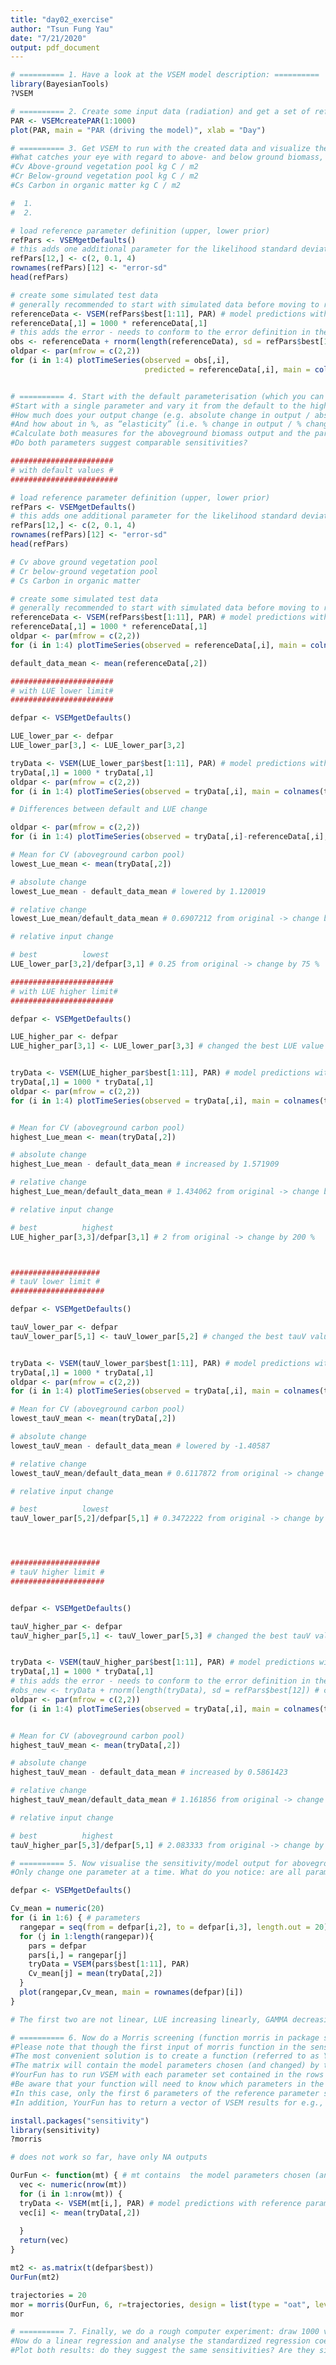 ```yaml
---
title: "day02_exercise"
author: "Tsun Fung Yau"
date: "7/21/2020"
output: pdf_document
---
```


```r
# ========== 1. Have a look at the VSEM model description: ==========
library(BayesianTools)
?VSEM


```

```r
# ========== 2. Create some input data (radiation) and get a set of reference parameters as shown in the Examples section. ========== 
PAR <- VSEMcreatePAR(1:1000)
plot(PAR, main = "PAR (driving the model)", xlab = "Day")


```

```r
# ========== 3. Get VSEM to run with the created data and visualize the simulated output (NEE and biomass pools). ========== 
#What catches your eye with regard to above- and below ground biomass, and how can you explain this?
#Cv Above-ground vegetation pool kg C / m2
#Cr Below-ground vegetation pool kg C / m2
#Cs Carbon in organic matter kg C / m2

#  1. 
#  2. 

# load reference parameter definition (upper, lower prior)
refPars <- VSEMgetDefaults()
# this adds one additional parameter for the likelihood standard deviation (see below)
refPars[12,] <- c(2, 0.1, 4) 
rownames(refPars)[12] <- "error-sd"
head(refPars)

# create some simulated test data 
# generally recommended to start with simulated data before moving to real data
referenceData <- VSEM(refPars$best[1:11], PAR) # model predictions with reference parameters  
referenceData[,1] = 1000 * referenceData[,1] 
# this adds the error - needs to conform to the error definition in the likelihood
obs <- referenceData + rnorm(length(referenceData), sd = refPars$best[12])
oldpar <- par(mfrow = c(2,2))
for (i in 1:4) plotTimeSeries(observed = obs[,i], 
                              predicted = referenceData[,i], main = colnames(referenceData)[i])



```

```r
# ========== 4. Start with the default parameterisation (which you can store in a matrix by calling VSEMgetDefaults()). ========== 
#Start with a single parameter and vary it from the default to the higher and lower extreme provided in VSEMgetDefaults(). 
#How much does your output change (e.g. absolute change in output / absolute change in parameter)? 
#And how about in %, as “elasticity” (i.e. % change in output / % change in parameter)? 
#Calculate both measures for the aboveground biomass output and the parameters LUE and tauV. 
#Do both parameters suggest comparable sensitivities?

#######################
# with default values #
########################

# load reference parameter definition (upper, lower prior)
refPars <- VSEMgetDefaults()
# this adds one additional parameter for the likelihood standard deviation (see below)
refPars[12,] <- c(2, 0.1, 4) 
rownames(refPars)[12] <- "error-sd"
head(refPars)

# Cv above ground vegetation pool
# Cr below-ground vegetation pool
# Cs Carbon in organic matter

# create some simulated test data 
# generally recommended to start with simulated data before moving to real data
referenceData <- VSEM(refPars$best[1:11], PAR) # model predictions with reference parameters  
referenceData[,1] = 1000 * referenceData[,1] 
oldpar <- par(mfrow = c(2,2))
for (i in 1:4) plotTimeSeries(observed = referenceData[,i], main = colnames(referenceData)[i])

default_data_mean <- mean(referenceData[,2])

#######################
# with LUE lower limit#
#######################

defpar <- VSEMgetDefaults()

LUE_lower_par <- defpar
LUE_lower_par[3,] <- LUE_lower_par[3,2]

tryData <- VSEM(LUE_lower_par$best[1:11], PAR) # model predictions with reference parameters  
tryData[,1] = 1000 * tryData[,1] 
oldpar <- par(mfrow = c(2,2))
for (i in 1:4) plotTimeSeries(observed = tryData[,i], main = colnames(tryData)[i])

# Differences between default and LUE change

oldpar <- par(mfrow = c(2,2))
for (i in 1:4) plotTimeSeries(observed = tryData[,i]-referenceData[,i], main = colnames(tryData)[i])

# Mean for CV (aboveground carbon pool)
lowest_Lue_mean <- mean(tryData[,2])

# absolute change
lowest_Lue_mean - default_data_mean # lowered by 1.120019

# relative change
lowest_Lue_mean/default_data_mean # 0.6907212 from original -> change by 30.93 %

# relative input change

# best          lowest
LUE_lower_par[3,2]/defpar[3,1] # 0.25 from original -> change by 75 %

#######################
# with LUE higher limit#
#######################

defpar <- VSEMgetDefaults()

LUE_higher_par <- defpar
LUE_higher_par[3,1] <- LUE_lower_par[3,3] # changed the best LUE value to the highest LUE value


tryData <- VSEM(LUE_higher_par$best[1:11], PAR) # model predictions with reference parameters  
tryData[,1] = 1000 * tryData[,1] 
oldpar <- par(mfrow = c(2,2))
for (i in 1:4) plotTimeSeries(observed = tryData[,i], main = colnames(tryData)[i])


# Mean for CV (aboveground carbon pool)
highest_Lue_mean <- mean(tryData[,2])

# absolute change
highest_Lue_mean - default_data_mean # increased by 1.571909

# relative change
highest_Lue_mean/default_data_mean # 1.434062 from original -> change by 43.42 %

# relative input change

# best          highest
LUE_higher_par[3,3]/defpar[3,1] # 2 from original -> change by 200 %



####################
# tauV lower limit #
#####################

defpar <- VSEMgetDefaults()

tauV_lower_par <- defpar
tauV_lower_par[5,1] <- tauV_lower_par[5,2] # changed the best tauV value to the lowest tauV value


tryData <- VSEM(tauV_lower_par$best[1:11], PAR) # model predictions with reference parameters  
tryData[,1] = 1000 * tryData[,1] 
oldpar <- par(mfrow = c(2,2))
for (i in 1:4) plotTimeSeries(observed = tryData[,i], main = colnames(tryData)[i])

# Mean for CV (aboveground carbon pool)
lowest_tauV_mean <- mean(tryData[,2])

# absolute change
lowest_tauV_mean - default_data_mean # lowered by -1.40587

# relative change
lowest_tauV_mean/default_data_mean # 0.6117872 from original -> change by 38.82 %

# relative input change

# best          lowest
tauV_lower_par[5,2]/defpar[5,1] # 0.3472222 from original -> change by 65.28 %




####################
# tauV higher limit #
#####################


defpar <- VSEMgetDefaults()

tauV_higher_par <- defpar
tauV_higher_par[5,1] <- tauV_lower_par[5,3] # changed the best tauV value to the highest tauV value


tryData <- VSEM(tauV_higher_par$best[1:11], PAR) # model predictions with reference parameters  
tryData[,1] = 1000 * tryData[,1] 
# this adds the error - needs to conform to the error definition in the likelihood
#obs_new <- tryData + rnorm(length(tryData), sd = refPars$best[12]) # change sd to tauV_lower_par?
oldpar <- par(mfrow = c(2,2))
for (i in 1:4) plotTimeSeries(observed = tryData[,i], main = colnames(tryData)[i])


# Mean for CV (aboveground carbon pool)
highest_tauV_mean <- mean(tryData[,2])

# absolute change
highest_tauV_mean - default_data_mean # increased by 0.5861423

# relative change
highest_tauV_mean/default_data_mean # 1.161856 from original -> change by 16.19 %

# relative input change

# best          highest
tauV_higher_par[5,3]/defpar[5,1] # 2.083333 from original -> change by 208.33 %

```

```r
# ========== 5. Now visualise the sensitivity/model output for aboveground biomass of the first 6 parameters across their range of values (between lower and higher) for 20 steps. ========== 
#Only change one parameter at a time. What do you notice: are all parameter sensitivities linear?

defpar <- VSEMgetDefaults()

Cv_mean = numeric(20) 
for (i in 1:6) { # parameters
  rangepar = seq(from = defpar[i,2], to = defpar[i,3], length.out = 20)
  for (j in 1:length(rangepar)){
    pars = defpar
    pars[i,] = rangepar[j]
    tryData = VSEM(pars$best[1:11], PAR)
    Cv_mean[j] = mean(tryData[,2])
  }
  plot(rangepar,Cv_mean, main = rownames(defpar)[i])
}

# The first two are not linear, LUE increasing linearly, GAMMA decreasing linearly, tauV not linear, tauS no change at all

```

```r
# ========== 6. Now do a Morris screening (function morris in package sensitivity), i.e. vary all 6 parameters together. ========== 
#Please note that though the first input of morris function in the sensitivity package is a function or a model, you can’t use VSEM directly. 
#The most convenient solution is to create a function (referred to as YourFun) that takes a matrix (e.g., mt) as first argument. 
#The matrix will contain the model parameters chosen (and changed) by the morris function in each row. 
#YourFun has to run VSEM with each parameter set contained in the rows of mt. 
#Be aware that your function will need to know which parameters in the reference parameter set have to be replaced by the mt row entries. 
#In this case, only the first 6 parameters of the reference parameter set will be altered by the morris function. 
#In addition, YourFun has to return a vector of VSEM results for e.g., above ground biomass (use the average).

install.packages("sensitivity")
library(sensitivity)
?morris

# does not work so far, have only NA outputs

OurFun <- function(mt) { # mt contains  the model parameters chosen (and changed) by the morris function in each row.
  vec <- numeric(nrow(mt))
  for (i in 1:nrow(mt)) {
  tryData <- VSEM(mt[i,], PAR) # model predictions with reference parameters  
  vec[i] <- mean(tryData[,2])
    
  }
  return(vec)
}

mt2 <- as.matrix(t(defpar$best))
OurFun(mt2)

trajectories = 20
mor = morris(OurFun, 6, r=trajectories, design = list(type = "oat", levels = 5, grid.jump = 3))
mor
```

```r
# ========== 7. Finally, we do a rough computer experiment: draw 1000 values uniformly from the range of each of the six parameters (Monte Carlo draw); compute for each combination the VSEM output. ========== 
#Now do a linear regression and analyse the standardized regression coefficients and correlation coefficients. 
#Plot both results: do they suggest the same sensitivities? Are they similar to the Morris screening?



```

